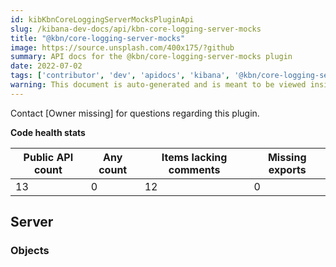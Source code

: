 ```yaml
---
id: kibKbnCoreLoggingServerMocksPluginApi
slug: /kibana-dev-docs/api/kbn-core-logging-server-mocks
title: "@kbn/core-logging-server-mocks"
image: https://source.unsplash.com/400x175/?github
summary: API docs for the @kbn/core-logging-server-mocks plugin
date: 2022-07-02
tags: ['contributor', 'dev', 'apidocs', 'kibana', '@kbn/core-logging-server-mocks']
warning: This document is auto-generated and is meant to be viewed inside our experimental, new docs system. Reach out in #docs-engineering for more info.
---
```




Contact [Owner missing] for questions regarding this plugin.

**Code health stats**

| Public API count  | Any count | Items lacking comments | Missing exports |
|-------------------|-----------|------------------------|-----------------|
| 13 | 0 | 12 | 0 |

## Server

### Objects
<DocDefinitionList data={kbnCoreLoggingServerMocksObj.server.objects}/>

